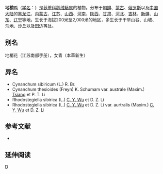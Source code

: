 {{Speciesbox 
| taxon =  Cynanchum thesioides
| authority = (Freyn) K. Schumam.
| subdivision_ranks =[[变种|变种]]
| subdivision =
* 地稍瓜 ''C. t.'' var. ''thesioides''
* [[雀瓢|雀瓢]] ''C. t.'' var. ''australe''
}}

'''地稍瓜'''（[[学名|学名]]：{{lang|la|''Cynanchum thesioides''}}）是[[萝藦科|萝藦科]][[鹅绒藤属|鹅绒藤属]]的植物。分布于[[朝鲜|朝鲜]]、[[蒙古|蒙古]]、[[俄罗斯|俄罗斯]]以及[[中国大陆|中国大陆]]的[[黑龙江|黑龙江]]、[[内蒙古|内蒙古]]、[[江苏|江苏]]、[[山西|山西]]、[[河南|河南]]、[[陕西|陕西]]、[[甘肃|甘肃]]、[[河北|河北]]、[[吉林|吉林]]、[[新疆|新疆]]、[[山东|山东]]、[[辽宁|辽宁]]等地，生长于海拔200米至2,000米的地区，多生长于干旱山谷、山坡、荒地、沙丘以及田边等处。

== 别名 ==
地梢花（江苏南部手册），女青（本草新生）

== 异名 ==
* Cynanchum sibiricum (L.) R. Br.
* Cynanchum thesioides (Freyn) K. Schumam var. australe (Maxim.) [[蒋英_(植物学家)|Tsiang]] et P. T. Li
* Rhodostegiella sibirica (L.) [[吴征镒|C. Y. Wu]] et D. Z. Li
* Rhodostegiella sibirica (L.) [[吴征镒|C. Y. Wu]] et D. Z. Li var. aurtralis (Maxim.) [[吴征镒|C. Y. Wu]] et D. Z. Li

== 参考文献 ==
<div class="references-small">
* {{cite web| url =http://www.bioinfo.cn/db05/KmzwSpecies.php?action=view&id=1227| title =地稍瓜（原变种）| work =《中国高等植物数据库全库》| publisher =中国科学院微生物研究所| author =昆明植物研究所| accessdate =2009-02-22| deadurl =yes| archiveurl =https://web.archive.org/web/20160305014515/http://www.bioinfo.cn/db05/KmzwSpecies.php?action=view&id=1227| archivedate =2016-03-05}}
</div>

== 延伸阅读 ==
{{Wikisource further reading}}

{{Taxonbar|from=Q10928319}}

[[Category:鹅绒藤属|D]]


{{植物小作品}}